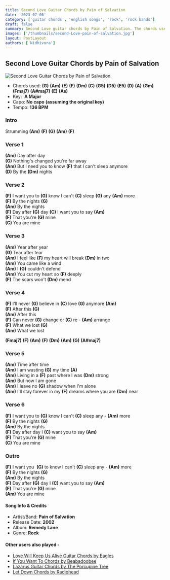 ```yaml
---
title: Second Love Guitar Chords by Pain of Salvation
date: '2023-07-06'
category: ['guitar chords', 'english songs', 'rock', 'rock bands']
draft: false
summary: Second Love guitar chords by Pain of Salvation. The chords used in this song are (G) (Am) (E) (F) (Dm) (C) (G5). The key of this song is A major.
images: ['/thumbnails/second-Love-pain-of-salvation.jpg']
layout: PostLayout
authors: ['Nidhivora']
---
```


## Second Love Guitar Chords by Pain of Salvation

![Second Love Guitar Chords by Pain of Salvation](/thumbnails/second-Love-pain-of-salvation.jpg)

- Chords used: **(G)** **(Am)** **(E)** **(F)** **(Dm)** **(C)** **(G5)** **(D5)** **(E5)** **(D)** **(A)** **(Gm)** **(Fmaj7)** **(A#maj7)** **(E)** **(As)**
- Key:  **A Major**
- Capo: **No capo** **(assuming the original key)**
- Tempo: **136 BPM**

### Intro

Strumming **(Am)** **(F)** **(G)** **(Am)** **(F)**

### Verse 1

**(Am)** Day after day \
**(G)** Nothing's changed you're far away \
**(Am)** But I need you to know **(F)** that I can't sleep anymore \
**(D)** By the **(Dm)** nights

### Verse 2

**(F)** I want you to **(G)** know I can't **(C)** sleep **(G)** any **(Am)** more \
**(F)** By the nights **(G)** \
**(Am)** By the nights \
**(F)** Day after **(G)** day **(C)** I want you to say **(Am)** \
**(F)** That you're **(G)** mine \
**(C)** You are mine

### Verse 3

**(Am)** Year after year \
**(G)** Tear after tear \
**(Am)** I feel like **(F)** my heart will break **(Dm)** in two \
**(Am)** You came like a wind \
**(Am)** I **(G)** couldn't defend \
**(Am)** You cut my heart so **(F)** deeply \
**(F)** The scars won't **(Dm)** mend

### Verse 4

**(F)** I'll never **(G)** believe in **(C)** love **(G)** anymore **(Am)** \
**(F)** After this **(G)** \
**(Am)** After this \
**(F)** Can never **(G)** change or **(C)** re - **(Am)** arrange \
**(F)** What we lost **(G)** \
**(Am)** What we lost

**(Fmaj7)** **(F)** **(Am)** **(F)** **(Dm)** **(Am)** **(G)** **(A#maj7)**

### Verse 5

**(Am)** Time after time \
**(Am)** I am wasting **(G)** my time **(A)** \
**(Am)** Living in a **(F)** past where I was **(Dm)** strong \
**(Am)** But now I am gone \
**(Am)** I leave no **(G)** shadow when I'm alone \
**(Am)** I'll stay forever in my **(F)** dreams where you are **(Dm)** near

### Verse 6

**(F)** I want you to **(G)** know I can't **(C)** sleep any - **(Am)** more \
**(F)** By the nights **(G)** \
**(Am)** By the nights \
**(F)** Day after day I **(C)** want you to say **(Am)** \
**(F)** That you're **(G)** mine \
**(C)** You are mine

### Outro

**(F)** I want you  **(G)** to know I can't **(C)** sleep any - **(Am)** more \
**(F)** By the nights **(G)** \
**(Am)** By the nights \
**(F)** Day after **(G)** day I **(C)** want you to say **(Am)** \
**(F)** That you're **(G)** mine \
**(Am)** You are mine

#### Song Info &amp; Credits

- Artist/Band: **Pain of Salvation**
- Release Date: **2002**
- Album: **Remedy Lane**
- Genre: **Rock**

#### Other users also played -

- [Love Will Keep Us Alive Guitar Chords by Eagles](https://www.chordsco.com/chords/love-will-keep-us-alive-guitar-chords-by-eagles-chordsco)
- [If You Want To Chords by Beabadoobee](https://www.chordsco.com/chords/if-you-want-to-chords-by-beabadoobee)
- [Lazarus Guitar Chords by The Porcupine Tree](https://www.chordsco.com/chords/lazarus-guitar-chords-by-the-porcupine-tree)
- [Let Down Chords by Radiohead](https://www.chordsco.com/chords/let-down-chords-by-radiohead)
